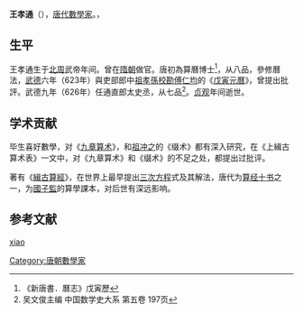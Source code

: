'''王孝通'''（{{bd|？||7世纪|catIdx=W王}}），[[唐朝|唐代]][[數學家|數學家]]。，

== 生平 ==
王孝通生于[[北周|北周]]武帝年间。曾在[[隋朝|隋朝]]做官。唐初為算曆博士<ref>《新唐書．曆志》戊寅歷</ref>，从八品，參修曆法，[[武德|武德]]六年（623年）與吏部郎中[[祖孝孫|祖孝孫]][[校勘|校勘]][[傅仁均|傅仁均]]的《[[戊寅元曆|戊寅元曆]]》，曾提出批評。武德九年（626年）任通直郎太史丞，从七品<ref>吴文俊主编 中国数学史大系  第五卷  197页</ref>。[[貞觀|贞观]]年间逝世。

== 学术贡献 ==
毕生喜好數學，对《[[九章算术|九章算术]]》，和[[祖冲之|祖冲之]]的《缀术》都有深入研究，在《上緝古算术表》一文中，对《九章算术》和《缀术》的不足之处，都提出过批评。

著有《[[緝古算經|緝古算經]]》，在世界上最早提出[[三次方程|三次方程]]式及其解法，唐代为[[算经十书|算经十书]]之一，为[[國子監|國子監]]的算學課本，对后世有深远影响。

== 参考文献 ==
{{Reflist}}

{{唐朝人小作品}}
{{数学家小作品}}
{{中国数学史}}

{{normdaten}}
{{DEFAULTSORT:wang xiaotong}}
[[cat:王姓|xiao]]
[[Category:唐朝數學家|Category:唐朝數學家]]